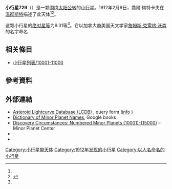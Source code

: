 {{Infobox planet
 | minorplanet     = yes
 | name            = 729 Watsonia
 | background      = #D6D6D6
 | image = 
 | image_size      = 
 | caption         =
 | discovery_ref   =  <ref name="MPC-object" />
 | discoverer      = [[喬爾·梅特卡夫|喬爾·梅特卡夫]]
 | discovery_site  = [[温彻斯特|温彻斯特]]
 | discovered      = 1912年2月9日
 | mpc_name        = 729 Watsonia
 | alt_names       = 729 Watsonia
 | pronounced      = 
 | named_after     = <ref name="MPC-object" />
 | mp_category     = [[主帶小行星|主帶小行星]] <ref name="MPC-object" /><ref name="jpldata" />
 | orbit_ref       = <ref name="a">[http://ssd.jpl.nasa.gov/sbdb.cgi?sstr=729 729] {{Wayback|url=http://ssd.jpl.nasa.gov/sbdb.cgi?sstr=729 |date=20200803135320 }}，小行星數據庫瀏覽器（JPL Small-Body Database Browser）－[[美国国家航空航天局|美国国家航空航天局]]喷气推进实验室</ref>
 | epoch           = 2018-03-23.0（[[儒略日|JD]] 2458200.5）
 | uncertainty     = 0
 | observation_arc = 
 | aphelion = {{convert|3.029|AU|km|3|abbr=on|lk=out}}
 | perihelion      = {{convert|2.4910493|AU|km|3|abbr=on}}
 | semimajor       = 2.7601717
 | eccentricity    = 0.0975021
 | period          = 4.59[[儒略年|yr]]
 | mean_anomaly    = 352.11694[[度|°]]
 | mean_motion     = {{Deg2DMS|0.21493130|sup=ms}} / day
 | inclination     = 18.04027
 | asc_node        = 124.37253°
 | arg_peri        = 88.33205
 | mean_diameter   = 
 | rotation        = 
 | albedo          =
 | spectral_type   =
 | abs_magnitude   = 9.31<ref name="jpldata" />
}}
'''小行星729'''（{{lang-en|729 Watsonia}}）是一颗围绕[[太阳|太阳]][[公转|公转]]的[[小行星|小行星]]。1912年2月9日，喬爾·梅特卡夫在[[温彻斯特|温彻斯特]]描述了此天体<ref name="a" /><ref>{{cite news|title=小行星列表|url=http://cfa-www.harvard.edu/iau/lists/NumberedMPs.txt|accessdate=2018-10-19|newspaper=哈佛大学|archive-date=2008-05-17|archive-url=https://web.archive.org/web/20080517010638/http://cfa-www.harvard.edu/iau/lists/NumberedMPs.txt|dead-url=no}}</ref>。

这颗小行星的[[绝对星等|绝对星等]]为9.31等<ref name="a" />。它以加拿大裔美国天文学家[[詹姆斯·克雷格·沃森|詹姆斯·克雷格·沃森]]的名字命名

== 相关條目 ==
*[[小行星列表/10001-11000|小行星列表/10001-11000]]

== 參考資料 ==
{{reflist|refs=

<ref name="jpldata">{{cite web
 |type         = 2018-01-26 last obs.
 |title        = JPL Small-Body Database Browser:729 Watsonia-729 Watsonia
 |url          = https://ssd.jpl.nasa.gov/sbdb.cgi?sstr=729
 |publisher    = [[Jet_Propulsion_Laboratory|Jet Propulsion Laboratory]]
 |accessdate   = 28 March 2018
 |archive-date = 2020-09-18
 |archive-url  = https://web.archive.org/web/20200918123346/https://ssd.jpl.nasa.gov/sbdb.cgi?sstr=729
 |dead-url     = no
}}</ref>

<ref name="MPC-object">{{cite web
  |title      = 729 Watsonia
  |work      = Minor Planet Center
  |url      = https://www.minorplanetcenter.net/db_search/show_object?object_id=729
  |accessdate      = 28 March 2018
  |archive-date      = 2016-03-04
  |archive-url      = https://web.archive.org/web/20160304114912/http://minorplanetcenter.net/db_search/show_object?object_id=729
  |dead-url      = no
  }}</ref>

}}

==  外部連結 ==
* [http://www.minorplanet.info/PHP/lcdbsummaryquery.php Asteroid Lightcurve Database (LCDB)] {{Wayback|url=http://www.minorplanet.info/PHP/lcdbsummaryquery.php |date=20171210173955 }}, query form ([http://www.minorplanet.info/lightcurvedatabase.html info] {{Wayback|url=http://www.minorplanet.info/lightcurvedatabase.html |date=20171216050541 }})
* [https://books.google.com/books?id=aeAg1X7afOoC&pg Dictionary of Minor Planet Names], Google books
* [http://www.minorplanetcenter.net/iau/lists/NumberedMPs010001.html Discovery Circumstances: Numbered Minor Planets (10001)-(15000)] {{Wayback|url=http://www.minorplanetcenter.net/iau/lists/NumberedMPs010001.html |date=20180612162317 }} – Minor Planet Center
* {{AstDys|729}}
* {{JPL small body}}

{{Minor Planet Number|[[小行星728|小行星728]]|[[小行星730|小行星730]]}}
{{小天体}}

[[Category:小行星带天体|Category:小行星带天体]]
[[Category:1912年发现的小行星|Category:1912年发现的小行星]]
[[Category:以人名命名的小行星|Category:以人名命名的小行星]]


{{beltasteroid-stub}}